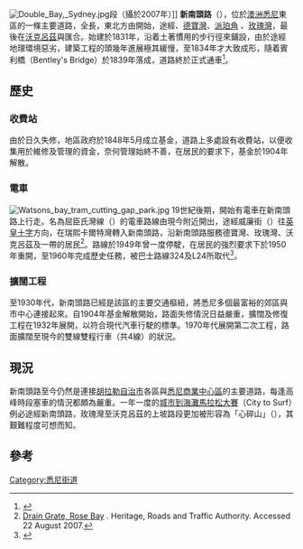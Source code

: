 [[Image:Double_Bay,_Sydney.jpg|thumbnail]]段（攝於2007年）]]
'''新南頭路'''（{{lang-en|'''New South Head Road'''}}），位於[[澳洲|澳洲]][[悉尼|悉尼]]東區的一條主要道路，全長{{convert|24|km|mi}}，東北方由{{link-en|瑞熙卡爾特灣|Rushcutters Bay, New South Wales}}開始，途經{{link-en|埃吉克利夫|Edgecliff}}、[[德寶灣|德寶灣]]、[[派珀角|派珀角]] 、[[玫瑰灣|玫瑰灣]]，最後在[[沃克呂茲|沃克呂茲]]與{{link-en|舊南頭路|Old South Head Road}}匯合。始建於1831年，沿着土著慣用的步行徑來鋪設，由於途經地理環境惡劣，建築工程的頭幾年進展極其緩慢，至1834年才大致成形，隨着賓利橋（Bentley's Bridge）於1839年落成，道路終於正式通車<ref name = "Bentleys Bridge">{{cite web | url = http://www.rta.nsw.gov.au/cgi-bin/index.cgi?action=heritage.show&id=4305026 | publisher = [[Roads_and_Traffic_Authority|Roads and Traffic Authority]] | accessdate = 2007-04-16 | work = Heritage and Conservation Register | title = Bentleys Bridge | archive-date = 2012-02-11 | archive-url = https://web.archive.org/web/20120211092556/http://www.rta.nsw.gov.au/cgi-bin/index.cgi?action=heritage.show&id=4305026 | dead-url = no }}</ref>。

==歷史==
===收費站===
由於日久失修，地區政府於1848年5月成立基金，道路上多處設有收費站，以便收集用於維修及管理的資金，奈何管理始終不善，在居民的要求下，基金於1904年解散。

===電車===
[[File:Watsons_bay_tram_cutting_gap_park.jpg|thumb]]
19世紀後期，開始有電車在新南頭路上行走。名為屈臣氏灣線（{{lang|en|Watsons Bay Line}}）的電車路線由現今{{link-en|溫耶德火車站|Wynyard railway station, Sydney}}附近開出，途經威廉街（{{lang|en|Willam Street}}）往[[英皇十字|英皇十字]]方向，在瑞熙卡爾特灣轉入新南頭路，沿新南頭路服務德寶灣、玫瑰灣、沃克呂茲及{{link-en|屈臣氏灣|Watsons Bay, New South Wales}}一帶的居民<ref>[http://www.rta.nsw.gov.au/cgi-bin/index.cgi?action=heritage.show&id=4309674 Drain Grate, Rose Bay] {{Wayback|url=http://www.rta.nsw.gov.au/cgi-bin/index.cgi?action=heritage.show&id=4309674 |date=20120218110624 }}. Heritage, Roads and Traffic Authority. Accessed 22 August 2007.</ref>。路線於1949年曾一度停駛，在居民的強烈要求下於1950年重開，至1960年完成歷史任務，被巴士路線324及L24所取代<ref>{{Cite web |url=http://www.woollahra.nsw.gov.au/__data/assets/pdf_file/0004/8293/Gap_Park,_History_of.pdf |title=存档副本 |access-date=2014-07-04 |archive-date=2020-05-29 |archive-url=https://web.archive.org/web/20200529145025/https://www.woollahra.nsw.gov.au/__data/assets/pdf_file/0004/8293/Gap_Park,_History_of.pdf |dead-url=no }}</ref>。

===擴闊工程===
至1930年代，新南頭路已經是該區的主要交通樞紐，將悉尼多個最富裕的郊區與市中心連接起來。自1904年基金解散開始，路面失修情況日益嚴重，擴闊及修復工程在1932年展開，以符合現代汽車行駛的標準。1970年代展開第二次工程，路面擴闊至現今的雙線雙程行車（共4線）的狀況。

==現況==
新南頭路至今仍然是連接[[胡拉勒自治市|胡拉勒自治市]]各區與[[悉尼商業中心區|悉尼商業中心區]]的主要道路，每逢高峰時段塞車的情況都頗為嚴重。一年一度的[[城市到海灘馬拉松大賽|城市到海灘馬拉松大賽]]（City to Surf）例必途經新南頭路，玫瑰灣至沃克呂茲的上坡路段更加被形容為「心碎山」（{{lang|en|Heartbreak Hill}}），其艱難程度可想而知。

==參考==
{{reflist}}

[[Category:悉尼街道|Category:悉尼街道]]
